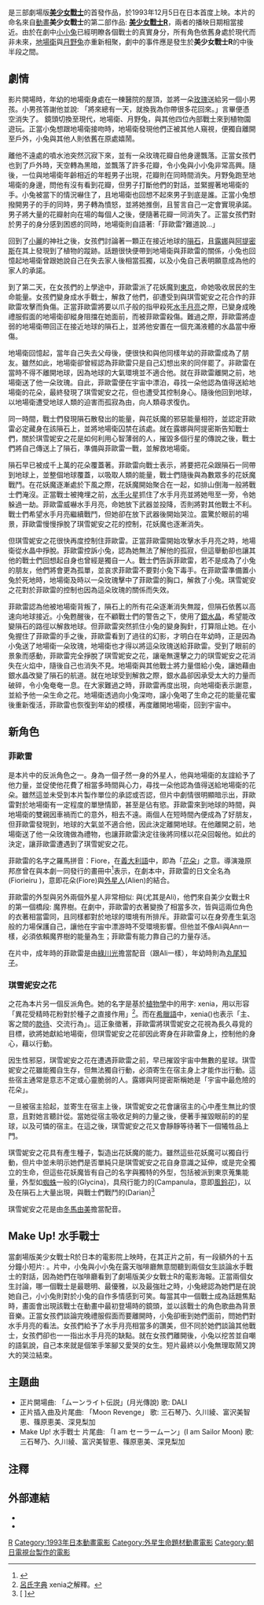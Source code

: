 {{noteTA
| G1=美少女戰士
}}

{{Infobox Film
| name = 劇場版美少女戰士R
| director = [[幾原邦彦|幾原邦彦]]
| producer =
| writer = [[武內直子|武內直子]] (原作)<br /> [[富田祐弘|富田祐弘]] (腳本)
| starring = [[三石琴乃|三石琴乃]]<br />[[古谷徹|古谷徹]]<br />[[綠川光|綠川光]]<br />[[富澤美智惠|富澤美智惠]] <br />[[久川綾|久川綾]]<br />[[篠原惠美|篠原惠美]]<br />[[深見梨加|深見梨加]]<br /> [[潘惠子|潘惠子]]<br /> [[高戶靖廣|高戶靖廣]]<br /> [[荒木香惠|荒木香惠]]<br /> [[綠川光|綠川光]]<br /> [[緒方惠美|緒方惠美]]<br /> [[冬馬由美|冬馬由美]]
| music = [[有澤孝紀|有澤孝紀]]
| cinematography = 高橋基
| editing = 吉川泰弘
| distributor = [[東映動畫|東映動畫]] 
| released = 1993年12月5日
| runtime = 61分鐘
| country = {{JPN}}
| language = 日語
| preceded_by = [[美少女戰士|美少女戰士]]
| followed_by = ''[[劇場版美少女戰士S|劇場版美少女戰士S]]'' (1994)
}}

{{nihongo|'''劇場版美少女戰士R'''|劇場版美少女戦士セーラームーンR|}}是三部劇場版'''[[美少女戰士|美少女戰士]]'''的首發作品，於1993年12月5日在日本首度上映。本片的命名來自[[動畫|動畫]]'''美少女戰士'''的第二部作品: '''[[美少女戰士R|美少女戰士R]]'''，兩者的播映日期相當接近。由於在劇中[[豆釘兔|小小兔]]已經明瞭各個戰士的真實身分，所有角色依舊身處於現代而非未來，[[地場衛|地場衛]]與[[月野兔|月野兔]]亦重新相聚，劇中的事件應是發生於'''美少女戰士R'''的中後半段之間。

== 劇情 ==
影片開場時，年幼的地場衛身處在一棟醫院的屋頂，並將一朵[[玫瑰|玫瑰]]送給另一個小男孩。小男孩答謝他並說: 「將來總有一天，就換我為你帶很多花回來。」言畢便憑空消失了。
鏡頭切換至現代，地場衛、月野兔，與其他四位內部戰士來到植物園遊玩。正當小兔想跟地場衛接吻時，地場衛發現他們正被其他人窺視，便獨自離開至戶外，小兔與其他人則依舊在原處嬉鬧。

離他不遠處的噴水池突然沉寂下來，並有一朵玫瑰花瓣自他身邊飄落。正當女孩們也到了戶外時，天空轉為黑暗，並飄落了許多花瓣，令小兔與小小兔非常高興。隨後，一位與地場衛年齡相近的年輕男子出現，花瓣則在同時間消失。月野兔跑至地場衛的身邊，問他有沒有看到花瓣，但男子打斷他們的對話，並緊握著地場衛的手。小兔被當下的情況嚇住了，且地場衛也回想不起來男子到底是誰。正當小兔想撥開男子的手的同時，男子轉為憤怒，並將她推倒，且誓言自己一定會實現承諾。男子將大量的花瓣射向在場的每個人之後，便隨著花瓣一同消失了。正當女孩們對於男子的身分感到困惑的同時，地場衛則自語著:「菲歐雷?難道說…」

回到了[[火野麗|小麗]]的神社之後，女孩們討論著一顆正在接近地球的[[隕石|隕石]]，且[[露娜|露娜]]與[[阿提密斯|阿提密斯]]在其上發現到了植物的蹤跡。話題很快便帶到地場衛與菲歐雷的關係，小兔也回憶起地場衛曾跟她說自己在失去家人後相當孤獨，以及小兔自己表明願意成為他的家人的承諾。

到了第二天，在女孩們的上學途中，菲歐雷派了花妖魔到[[東京|東京]]，命她吸收居民的生命能量。女孩們變身成水手戰士，解救了他們，卻遭受到與琪雪妮安之花合作的菲歐雷攻擊而負傷。正當菲歐雷將要以爪子般的指甲殺死[[水手月亮|水手月亮]]之際，已變身成晚禮服假面的地場衛卻縱身阻擋在她面前，而被菲歐雷殺傷。難過之際，菲歐雷將虛弱的地場衛帶回正在接近地球的隕石上，並將他安置在一個充滿液體的水晶當中療傷。

地場衛回憶起，當年自己失去父母後，便很快和與他同樣年幼的菲歐雷成為了朋友。雖然如此，地場衛卻曾經認為菲歐雷只是自己幻想出來的同伴罷了。非歐雷在當時不得不離開地球，因為地球的大氣環境並不適合他。就在菲歐雷離開之前，地場衛送了他一朵玫瑰。自此，菲歐雷便在宇宙中漂泊，尋找一朵他認為值得送給地場衛的花朵，最終發現了琪雪妮安之花，但也遭受其控制身心。隨後他回到地球，以地場衛遭受地球人類的迫害而孤寂為由，向人類尋求復仇。

同一時間，戰士們發現隕石散發出的能量，與花妖魔的邪惡能量相符，並認定菲歐雷必定藏身在該隕石上，並將地場衛囚禁在該處。就在露娜與阿提密斯告知戰士們，關於琪雪妮安之花是如何利用心智薄弱的人，摧毀多個行星的傳說之後，戰士們將自己傳送上了隕石，準備與菲歐雷一戰，並解救地場衛。

隕石早已被成千上萬的花朵覆蓋著。菲歐雷向戰士表示，將要把花朵跟隕石一同帶到地球上，並整個地球覆蓋，以吸取人類的能量，戰士們隨後與為數眾多的花妖魔戰鬥。在花妖魔逐漸處於下風之際，花妖魔開始聚合在一起，如排山倒海一般將戰士們淹沒。正當戰士被掩埋之前，[[火野麗|水手火星]]抓住了水手月亮並將她甩至一旁，令她躲過一劫。菲歐雷威嚇水手月亮，命她放下武器並投降，否則將對其他戰士不利。戰士們希望水手月亮繼續戰鬥，但她卻在放下武器後開始哭泣。震驚於眼前的場景，菲歐雷慢慢掙脫了琪雪妮安之花的控制，花妖魔也逐漸消失。

但琪雪妮安之花很快再度控制住菲歐雷。正當菲歐雷開始攻擊水手月亮之時，地場衛從水晶中掙脫。菲歐雷控訴小兔，認為她無法了解他的孤寂，但這舉動卻也讓其他的戰士們回想起自身也曾經是獨自一人。戰士們告訴菲歐雷，若不是成為了小兔的朋友，他們將會更為孤單，並哀求菲歐雷不要對小兔下毒手。在菲歐雷準備置小兔於死地時，地場衛及時以一朵玫瑰擊中了菲歐雷的胸口，解救了小兔。琪雪妮安之花對於菲歐雷的控制也因為這朵玫瑰的關係而失效。

菲歐雷認為他被地場衛背叛了，隕石上的所有花朵逐漸消失無蹤，但隕石依舊以高速向地球接近。小兔甦醒後，在不顧戰士們的警告之下，使用了[[銀水晶|銀水晶]]，希望能改變隕石的路徑以解救地球。但菲歐雷突然抓住小兔的變身胸針，打算阻止她。在小兔握住了菲歐雷的手之後，菲歐雷看到了過往的幻影，才明白在年幼時，正是因為小兔送了地場衛一朵玫瑰，地場衛也才得以將這朵玫瑰送給菲歐雷。受到了眼前的景象而感動，菲歐雷完全掙脫了琪雪妮安之花，讓毫無還擊之力的琪雪妮安之花消失在火焰中，隨後自己也消失不見。地場衛與其他戰士將力量借給小兔，讓她藉由銀水晶改變了隕石的航道。就在地球受到解救之際，銀水晶卻因承受太大的力量而破碎，令小兔奄奄一息。在大家難過之時，菲歐雷再度出現，向地場衛表示謝意，並給予他一朵生命之花。地場衛透過向小兔深吻，譲小兔喝了生命之花的能量花蜜後重新復活，菲歐雷也恢復到年幼的模樣，再度離開地場衛，回到宇宙中。

== 新角色 ==
=== 菲歐雷 ===
{{nihongo|菲歐雷|フィオレ|Fiore|}}是本片中的反派角色之一。身為一個孑然一身的外星人，他與地場衛的友誼給予了他力量，並促使他花費了相當多時間與心力，尋找一朵他認為值得送給地場衛的花朵。雖然這並未受到本片製作單位的承認或否認，但片中劇情很明顯暗示出，菲歐雷對於地場衛有一定程度的單戀情節，甚至是佔有慾。菲歐雷來到地球的時間，與地場衛的雙親因車禍而亡的意外，相去不遠。兩個人在短時間內便成為了好朋友，但菲歐雷發現到，地球的大氣並不適合他，因此決定離開地球。在他離開之前，地場衛送了他一朵玫瑰做為禮物，也讓菲歐雷決定往後將同樣以花朵回報他。如此的決定，讓菲歐雷遭遇到了琪雪妮安之花。

菲歐雷的名字之羅馬拼音：Fiore，在[[義大利語|義大利語]]中，即為「[[花|花朵]]」之意。導演幾原邦彦曾在與本劇一同發行的畫冊中<ref>{{lang|ja|映画 美少女戦士セーラームーンR メモリアルアルバム」 (講談社)||}}</ref>表示，在劇本中，菲歐雷的日文全名為{{lang|ja|フィオリエイル}}(Fiorieiru )，意即花朵(Fiore)與[[外星人|外星人]](Alien)的結合。

菲歐雷的外型與另外兩個外星人非常相似: {{nihongo|Ali|エイル|}}與{{nihongo|Ann|アン|}}(尤其是Ali)，他們來自美少女戰士R的第一個橋段: 魔界樹。在劇中，菲歐雷的衣著變換了相當多次，皆與這兩位角色的衣著相當雷同，且同樣都對於地球的環境有所排斥。菲歐雷可以在身旁產生氣泡般的力場保護自己，讓他在宇宙中漂游時不受環境影響。但他並不像Ali與Ann一樣，必須依賴魔界樹的能量為生；菲歐雷有能力靠自己的力量存活。

在片中，成年時的菲歐雷是由[[綠川光|綠川光]]擔當配音（跟Ali一樣），年幼時則為[[丸尾知子|丸尾知子]]。

=== 琪雪妮安之花 ===
{{nihongo|琪雪妮安|キセニアン|Kisenian}}之花為本片另一個反派角色。她的名字是基於[[植物學|植物學]]中的用字: xenia，用以形容「異花受精時花粉對於種子之直接作用」<ref>[http://www.lexiconer.com/traditional/xenia 呂氏字典] {{Wayback|url=http://www.lexiconer.com/traditional/xenia |date=20160304061119 }}xenia之解釋。</ref>。而在[[希臘語|希臘語]]中，xenia({{lang|el|ξενία}})也表示「主、客之間的[[款待|款待]]、交流行為」。這正象徵著，菲歐雷將琪雪妮安之花視為長久尋覓的目標，欲將她獻給地場衛，但琪雪妮安之花卻因此寄身在非歐雷身上，控制他的身心，藉以行動。

因生性邪惡，琪雪妮安之花在遭遇菲歐雷之前，早已摧毀宇宙中無數的星球。琪雪妮安之花雖能獨自生存，但無法獨自行動，必須寄生在宿主身上才能作出行動。這些宿主通常是意志不定或心靈脆弱的人。露娜與阿提密斯稱她是「宇宙中最危險的花朵」。

一旦被宿主拾起，並寄生在宿主上後，琪雪妮安之花會讓宿主的心中產生無比的恨意，且對她言聽計從。當她從宿主吸收足夠的力量之後，便著手摧毀眼前的的星球，以及可憐的宿主。在這之後，琪雪妮安之花又會靜靜等待著下一個犧牲品上門。

琪雪妮安之花具有產生種子，製造出花妖魔的能力。雖然這些花妖魔可以獨自行動，但片中並未明示她們是否單純只是琪雪妮安之花自身意識之延伸，或是完全獨立的生命，但這些花妖魔皆有自己的名字與獨特的外型，包括被派到東京蒐集能量，外型如[[蜘蛛|蜘蛛]]一般的{{lang|ja|グリシナ}}(Glycina)，具飛行能力的{{lang|ja|カンパニュラ }}(Campanula，意即[[風鈴花|風鈴花]])，以及在隕石上大量出現，與戰士們戰鬥的{{lang|ja|ダリアン}}(Darian)<ref>[{{Cite web |url=http://slime-girl.homelinux.net/sailor/index.html |script-title=ja:セーラームーンモンスター設定資料集 |accessdate=2009-09-01 |archive-date=2016-03-05 |archive-url=https://web.archive.org/web/20160305063648/http://slime-girl.homelinux.net/sailor/index.html |dead-url=no }} {{lang|ja|セーラームーンモンスター設定資料集}}]</ref>

琪雪妮安之花是由[[冬馬由美|冬馬由美]]擔當配音。

== Make Up! 水手戰士 ==
當劇場版美少女戰士R於日本的電影院上映時，在其正片之前，有一段額外的十五分鐘小短片: {{nihongo|'''Make Up! 水手戰士'''|メイクアップ！ セーラー戦士|}}。片中，小兔與小小兔在露天咖啡廳無意間聽到兩個女生談論水手戰士的對話，因為她們在咖啡廳看到了劇場版美少女戰士R的電影海報。正當兩個女生討論，哪一個戰士是最聰明、最優雅，以及最強壯之時，小兔總認為她們是在說她自己，小小兔則對於小兔的自作多情感到可笑。每當其中一個戰士成為話題焦點時，畫面會出現該戰士在動畫中最初登場時的鏡頭，並以該戰士的角色歌曲為背景音樂。正當女孩們談論完晚禮服假面而要離開時，小兔卻衝到她們面前，問她們對水手月亮的看法。女孩們給予了水手月亮相當多的讚美，但不同於她們談論其他戰士，女孩們卻也一一指出水手月亮的缺點。就在女孩們離開後，小兔以挖苦並自嘲的語氣說，自己本來就是個笨手笨腳又愛哭的女生。短片最終以小兔無理取鬧又誇大的哭泣結束。

== 主題曲 ==
* 正片開場曲: 「ムーンライト伝説」(月光傳說) 歌: DALI
* 正片插入曲及片尾曲: 「Moon Revenge」 歌: 三石琴乃、久川綾、富沢美智恵、篠原恵美、深見梨加
* Make Up! 水手戰士 片尾曲: 「I am セーラームーン」(I am Sailor Moon) 歌:三石琴乃、久川綾、富沢美智恵、篠原恵美、深見梨加

== 注釋 ==
<div class="references-small"><references /></div>

== 外部連結 ==
*{{imdb title|0106417}}
*{{douban}}

{{電視節目的變遷
|電視台= {{flagicon|Taiwan}}[[台灣|台灣]][[MOMO親子台|MOMO親子台]]
|播放檔次= 星期六21:00-22:30節目
|節目名稱= 美少女戰士R劇場版<br />（2012年8月4日）
|上一節目= [[喜羊羊與灰太狼|喜羊羊與灰太狼之深海尋寶]]
|下一節目= [[劇場版美少女戰士S|美少女戰士S劇場版]]
}}

{{美少女战士}}
{{DEFAULTSORT:Sailor Moon R: The Movie}}
[[Category:劇場版美少女戰士|R]]
[[Category:1993年日本動畫電影|Category:1993年日本動畫電影]]
[[Category:外星生命題材動畫電影|Category:外星生命題材動畫電影]]
[[Category:朝日電視台製作的電影|Category:朝日電視台製作的電影]]